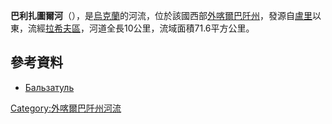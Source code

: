 '''巴利扎圖爾河'''（{{lang-uk|Бальзатул}}），是[[烏克蘭|烏克蘭]]的河流，位於該國西部[[外喀爾巴阡州|外喀爾巴阡州]]，發源自[[盧里_(拉希夫區)|盧里]]以東，流經[[拉希夫區|拉希夫區]]，河道全長10公里，流域面積71.6平方公里。

==參考資料==
* [https://web.archive.org/web/20131005022808/http://do.gendocs.ru/docs/index-29520.html?page=29 Бальзатуль]

{{DEFAULTSORT:Бальзатул}}
[[Category:外喀爾巴阡州河流|Category:外喀爾巴阡州河流]]


{{Ukraine-river-stub}}